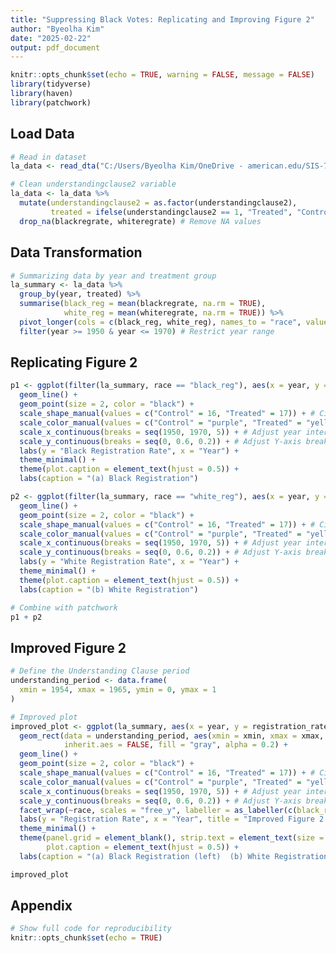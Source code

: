 ---
title: "Suppressing Black Votes: Replicating and Improving Figure 2"
author: "Byeolha Kim"
date: "2025-02-22"
output: pdf_document
---

```{r setup, include=FALSE}
knitr::opts_chunk$set(echo = TRUE, warning = FALSE, message = FALSE)
library(tidyverse)
library(haven)
library(patchwork)
```

## Load Data

```{r load-data}
# Read in dataset
la_data <- read_dta("C:/Users/Byeolha Kim/OneDrive - american.edu/SIS-750-004/PS3-main/la_turnout_basic.dta")

# Clean understandingclause2 variable
la_data <- la_data %>%
  mutate(understandingclause2 = as.factor(understandingclause2),
         treated = ifelse(understandingclause2 == 1, "Treated", "Control")) %>%
  drop_na(blackregrate, whiteregrate) # Remove NA values
```

## Data Transformation

```{r transform-data}
# Summarizing data by year and treatment group
la_summary <- la_data %>%
  group_by(year, treated) %>%
  summarise(black_reg = mean(blackregrate, na.rm = TRUE),
            white_reg = mean(whiteregrate, na.rm = TRUE)) %>%
  pivot_longer(cols = c(black_reg, white_reg), names_to = "race", values_to = "registration_rate") %>%
  filter(year >= 1950 & year <= 1970) # Restrict year range
```

## Replicating Figure 2

```{r replicate-figure2}
p1 <- ggplot(filter(la_summary, race == "black_reg"), aes(x = year, y = registration_rate, color = treated, shape = treated)) +
  geom_line() +
  geom_point(size = 2, color = "black") +
  scale_shape_manual(values = c("Control" = 16, "Treated" = 17)) + # Circles for Control, Triangles for Treated
  scale_color_manual(values = c("Control" = "purple", "Treated" = "yellow")) + # Purple for Control, Yellow for Treated
  scale_x_continuous(breaks = seq(1950, 1970, 5)) + # Adjust year intervals
  scale_y_continuous(breaks = seq(0, 0.6, 0.2)) + # Adjust Y-axis breaks
  labs(y = "Black Registration Rate", x = "Year") +
  theme_minimal() +
  theme(plot.caption = element_text(hjust = 0.5)) +
  labs(caption = "(a) Black Registration")

p2 <- ggplot(filter(la_summary, race == "white_reg"), aes(x = year, y = registration_rate, color = treated, shape = treated)) +
  geom_line() +
  geom_point(size = 2, color = "black") +
  scale_shape_manual(values = c("Control" = 16, "Treated" = 17)) + # Circles for Control, Triangles for Treated
  scale_color_manual(values = c("Control" = "purple", "Treated" = "yellow")) + # Purple for Control, Yellow for Treated
  scale_x_continuous(breaks = seq(1950, 1970, 5)) + # Adjust year intervals
  scale_y_continuous(breaks = seq(0, 0.6, 0.2)) + # Adjust Y-axis breaks
  labs(y = "White Registration Rate", x = "Year") +
  theme_minimal() +
  theme(plot.caption = element_text(hjust = 0.5)) +
  labs(caption = "(b) White Registration")

# Combine with patchwork
p1 + p2
```

## Improved Figure 2

```{r improved-figure2}
# Define the Understanding Clause period
understanding_period <- data.frame(
  xmin = 1954, xmax = 1965, ymin = 0, ymax = 1
)

# Improved plot
improved_plot <- ggplot(la_summary, aes(x = year, y = registration_rate, color = treated, shape = treated)) +
  geom_rect(data = understanding_period, aes(xmin = xmin, xmax = xmax, ymin = ymin, ymax = ymax),
            inherit.aes = FALSE, fill = "gray", alpha = 0.2) +
  geom_line() +
  geom_point(size = 2, color = "black") +
  scale_shape_manual(values = c("Control" = 16, "Treated" = 17)) + # Circles for Control, Triangles for Treated
  scale_color_manual(values = c("Control" = "purple", "Treated" = "yellow")) + # Purple for Control, Yellow for Treated
  scale_x_continuous(breaks = seq(1950, 1970, 5)) + # Adjust year intervals
  scale_y_continuous(breaks = seq(0, 0.6, 0.2)) + # Adjust Y-axis breaks
  facet_wrap(~race, scales = "free_y", labeller = as_labeller(c(black_reg = "Black Registration", white_reg = "White Registration"))) +
  labs(y = "Registration Rate", x = "Year", title = "Improved Figure 2: Registration Rates by Race and Understanding Clause") +
  theme_minimal() +
  theme(panel.grid = element_blank(), strip.text = element_text(size = 12, face = "bold"),
        plot.caption = element_text(hjust = 0.5)) +
  labs(caption = "(a) Black Registration (left)  (b) White Registration (right)")

improved_plot
```

## Appendix

```{r appendix, echo=TRUE}
# Show full code for reproducibility
knitr::opts_chunk$set(echo = TRUE)
```
